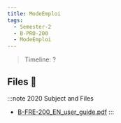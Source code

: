 ```yaml
---
title: ModeEmploi
tags:
  - Semester-2
  - B-PRO-200
  - ModeEmploi
---
```

> Timeline: ?


## Files 📂

:::note 2020 Subject and Files
- [B-FRE-200_EN_user_guide.pdf](https://github.com/Studio-17/Epitech-Subjects/raw/main/Semester-2/B-PRO-200/ModeEmploi/B-FRE-200_EN_user_guide.pdf)
:::

